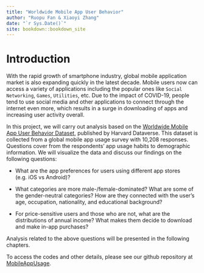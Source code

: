 ```yaml
--- 
title: "Worldwide Mobile App User Behavior"
author: "Ruopu Fan & Xiaoyi Zhang"
date: "`r Sys.Date()`"
site: bookdown::bookdown_site
---
```


# Introduction

With the rapid growth of smartphone industry,  global mobile application market is also expanding quickly in the latest decade. Mobile users now can access a variety of applications including the popular ones like `Social Networking`, `Games`, `Utilities`, etc. Due to the impact of COVID-19, people tend to use social media and other applications to connect through the internet even more, which results in a surge in downloading of apps and increasing user activity overall.

In this project, we will carry out analysis based on the [Worldwide Mobile App User Behavior Dataset](https://dataverse.harvard.edu/dataset.xhtml?persistentId=doi:10.7910/DVN/27459), published by Harvard Dataverse. This dataset is collected from a global mobile app usage survey with 10,208 responses. Questions cover from the respondents' app usage habits to demographic information. We will visualize the data and discuss our findings on the following questions:

- What are the app preferences for users using different app stores (e.g. iOS vs Android)?

- What categories are more male-/female-dominated? What are some of the gender-neutral categories? How are they connected with the user's age, occupation, nationality, and educational background?

- For price-sensitive users and those who are not, what are the distributions of annual income? What makes them decide to download and make in-app purchases?

Analysis related to the above questions will be presented in the following chapters.

To access the codes and other details, please see our github repository at [MobileAppUsage](https://github.com/RuopuFan/MobileAppUsage).